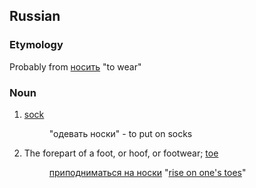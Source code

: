==Russian==
===Etymology===
Probably from [[носить]] "to wear"
===Noun===
#[[sock]]
#: "одевать носки" - to put on socks
#The forepart of a foot, or hoof, or footwear; [[toe]]
#: [[приподниматься на носки]] "[[rise on one's toes]]"